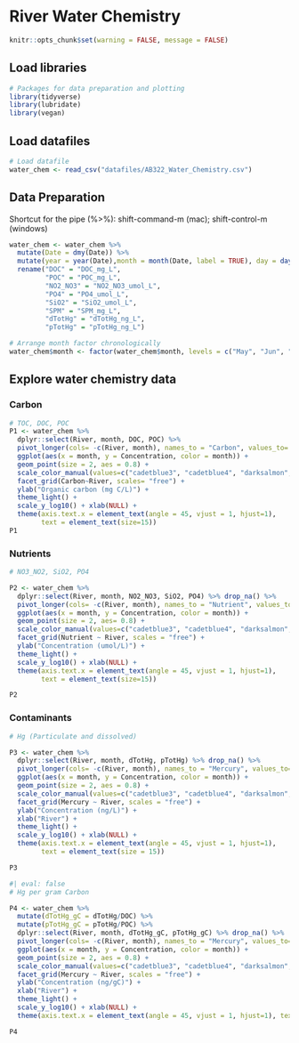 # River Water Chemistry

```r
knitr::opts_chunk$set(warning = FALSE, message = FALSE)
```


## Load libraries 

```r
# Packages for data preparation and plotting
library(tidyverse)
library(lubridate)
library(vegan)
```

## Load datafiles

```r
# Load datafile
water_chem <- read_csv("datafiles/AB322_Water_Chemistry.csv")
```

## Data Preparation

::: {.callout-tip}
Shortcut for the pipe (%>%): shift-command-m (mac); shift-control-m (windows)
:::

```r

water_chem <- water_chem %>% 
  mutate(Date = dmy(Date)) %>%
  mutate(year = year(Date),month = month(Date, label = TRUE), day = day(Date)) %>% 
  rename("DOC" = "DOC_mg_L", 
         "POC" = "POC_mg_L", 
         "NO2_NO3" = "NO2_NO3_umol_L", 
         "PO4" = "PO4_umol_L", 
         "SiO2" = "SiO2_umol_L", 
         "SPM" = "SPM_mg_L", 
         "dTotHg" = "dTotHg_ng_L", 
         "pTotHg" = "pTotHg_ng_L")

# Arrange month factor chronologically
water_chem$month <- factor(water_chem$month, levels = c("May", "Jun", "Aug", "Sep")) 
```

## Explore water chemistry data

### Carbon
```r
# TOC, DOC, POC
P1 <- water_chem %>% 
  dplyr::select(River, month, DOC, POC) %>% 
  pivot_longer(cols= -c(River, month), names_to = "Carbon", values_to= 'Concentration') %>% 
  ggplot(aes(x = month, y = Concentration, color = month)) + 
  geom_point(size = 2, aes = 0.8) +
  scale_color_manual(values=c("cadetblue3", "cadetblue4", "darksalmon",  "plum4")) +
  facet_grid(Carbon~River, scales= "free") +
  ylab("Organic carbon (mg C/L)") + 
  theme_light() +
  scale_y_log10() + xlab(NULL) +
  theme(axis.text.x = element_text(angle = 45, vjust = 1, hjust=1), 
        text = element_text(size=15))
P1
```

### Nutrients
```r
# NO3_NO2, SiO2, PO4

P2 <- water_chem %>% 
  dplyr::select(River, month, NO2_NO3, SiO2, PO4) %>% drop_na() %>% 
  pivot_longer(cols= -c(River, month), names_to = "Nutrient", values_to= 'Concentration') %>% 
  ggplot(aes(x = month, y = Concentration, color = month)) + 
  geom_point(size = 2, aes= 0.8) +
  scale_color_manual(values=c("cadetblue3", "cadetblue4", "darksalmon",  "plum4")) +
  facet_grid(Nutrient ~ River, scales = "free") +
  ylab("Concentration (umol/L)") + 
  theme_light() +
  scale_y_log10() + xlab(NULL) +
  theme(axis.text.x = element_text(angle = 45, vjust = 1, hjust=1), 
        text = element_text(size=15))

P2
```

### Contaminants 
```r
# Hg (Particulate and dissolved)

P3 <- water_chem %>% 
  dplyr::select(River, month, dTotHg, pTotHg) %>% drop_na() %>% 
  pivot_longer(cols= -c(River, month), names_to = "Mercury", values_to= 'Concentration') %>% 
  ggplot(aes(x = month, y = Concentration, color = month)) + 
  geom_point(size = 2, aes = 0.8) +
  scale_color_manual(values=c("cadetblue3", "cadetblue4", "darksalmon",  "plum4")) +
  facet_grid(Mercury ~ River, scales = "free") +
  ylab("Concentration (ng/L)") + 
  xlab("River") +
  theme_light() +
  scale_y_log10() + xlab(NULL) +
  theme(axis.text.x = element_text(angle = 45, vjust = 1, hjust=1), 
        text = element_text(size = 15))

P3
```




```r
#| eval: false
# Hg per gram Carbon

P4 <- water_chem %>%
  mutate(dTotHg_gC = dTotHg/DOC) %>% 
  mutate(pTotHg_gC = pTotHg/POC) %>%
  dplyr::select(River, month, dTotHg_gC, pTotHg_gC) %>% drop_na() %>% 
  pivot_longer(cols= -c(River, month), names_to = "Mercury", values_to= 'Concentration') %>% 
  ggplot(aes(x = month, y = Concentration, color = month)) + 
  geom_point(size = 2, aes = 0.8) +
  scale_color_manual(values=c("cadetblue3", "cadetblue4", "darksalmon",  "plum4")) +
  facet_grid(Mercury ~ River, scales = "free") +
  ylab("Concentration (ng/gC)") + 
  xlab("River") +
  theme_light() +
  scale_y_log10() + xlab(NULL) +
  theme(axis.text.x = element_text(angle = 45, vjust = 1, hjust=1), text = element_text(size=15))

P4
```

